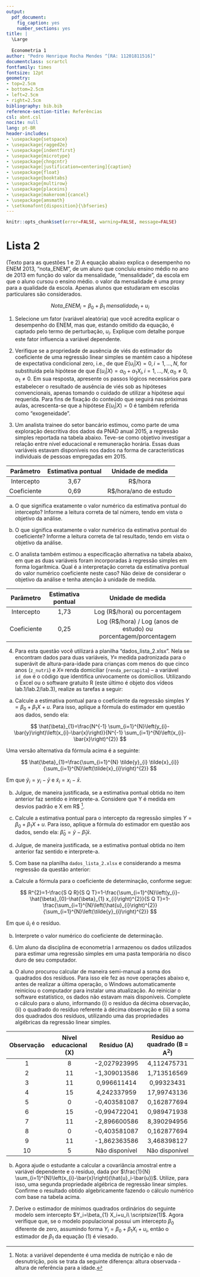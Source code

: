 ```yaml
---
output:   
  pdf_document:
    fig_caption: yes
    number_sections: yes
title: |
  \Large
  
  Econometria 1
author: "Pedro Henrique Rocha Mendes ^[RA: 11201811516]"
documentclass: scrartcl
fontfamily: times
fontsize: 12pt
geometry:
- top=2.5cm
- bottom=2.5cm
- left=2.5cm
- right=2.5cm
bibliography: bib.bib
reference-section-title: Referências
csl: abnt.csl
nocite: null
lang: pt-BR
header-includes:
- \usepackage{setspace}
- \usepackage{ragged2e}
- \usepackage{indentfirst}
- \usepackage{microtype}
- \usepackage{chngcntr}
- \usepackage[justification=centering]{caption}
- \usepackage{float}
- \usepackage{booktabs}
- \usepackage{multirow}
- \usepackage{placeins}
- \usepackage[makeroom]{cancel}
- \usepackage{amsmath}
- \setkomafont{disposition}{\bfseries}
---
```


<!-- Parágrafos e espaçamento --->

```{=tex}
\onehalfspacing
\justifying
\setlength{\parindent}{0cm}
\setlength{\parskip}{0.1cm}
\FloatBarrier
```
<!-- Remover tudo menos os resultados dos chunks --->

```r
knitr::opts_chunk$set(error=FALSE, warning=FALSE, message=FALSE)
```

# Lista 2 {.unnumbered}

(Texto para as questões 1 e 2) A equação abaixo explica o desempenho no ENEM 2013, "nota_ENEM", de um aluno que concluiu ensino médio no ano de 2013 em função do valor da mensalidade, "mensalidade", da escola em que o aluno cursou o ensino médio. o valor da mensalidade é uma proxy para a qualidade da escola. Apenas alunos que estudaram em escolas particulares são considerados.

$$
{Nota\_ENEM}_i=\beta_{0}+\beta_{1}\ {mensalidade}_{i}+u_{i}
$$

1)  Selecione um fator (variável aleatória) que você acredita explicar o desempenho do ENEM, mas que, estando omitido da equação, é captado pelo termo de perturbação, $u_{i}$. Explique com detalhe porque este fator influencia a variável dependente.

2)  Verifique se a propriedade de ausência de viés do estimador do coeficiente de uma regressão linear simples se mantém caso a hipótese de expectativa condicional zero, i.e., de que $E\left(u_i|X\right)=0, i=1, \dots, N$, for substituída pela hipótese de que $E\left(u_i|X\right)=\alpha_{0}+\alpha_{1} X_{i}, i=1, \dots, N, \alpha_{0} \neq 0, \alpha_{1} \neq 0$. Em sua resposta, apresente os passos lógicos necessários para estabelecer o resultado de ausência de viés sob as hipóteses convencionais, apenas tomando o cuidado de utilizar a hipótese aqui requerida. Para fins de fixação do conteúdo que seguirá nas próximas aulas, acrescenta-se que a hipótese $E\left(u_i|X\right)=0$ é também referida como "exogeneidade".

3)  Um analista trainee do setor bancário estimou, como parte de uma exploração descritiva dos dados da PNAD anual 2015, a regressão simples reportada na tabela abaixo. Teve-se como objetivo investigar a relação entre nível educacional e remuneração horária. Essas duas variáveis estavam disponíveis nos dados na forma de características individuais de pessoas empregadas em 2015.

|  Parâmetro  | Estimativa pontual |   Unidade de medida    |
|:-----------:|:------------------:|:----------------------:|
| Intercepto  |        3,67        |        R\$/hora        |
| Coeficiente |        0,69        | R\$/hora/ano de estudo |

a.  O que significa exatamente o valor numérico da estimativa pontual do intercepto? Informe a leitura correta de tal número, tendo em vista o objetivo da análise.

b.  O que significa exatamente o valor numérico da estimativa pontual do coeficiente? Informe a leitura correta de tal resultado, tendo em vista o objetivo da análise.

c.  O analista também estimou a especificação alternativa na tabela abaixo, em que as duas variáveis foram incorporadas à regressão simples em forma logarítmica. Qual é a interpretação correta da estimativa pontual do valor numérico coeficiente neste caso? Não deixe de considerar o objetivo da análise e tenha atenção à unidade de medida.

+-----------------------+-----------------------+------------------------------------------------------------------+
| Parâmetro             | Estimativa pontual    | Unidade de medida                                                |
+:=====================:+:=====================:+:================================================================:+
| Intercepto            | 1,73                  | Log (R\$/hora) ou porcentagem                                    |
+-----------------------+-----------------------+------------------------------------------------------------------+
| Coeficiente           | 0,25                  | Log (R\$/hora) / Log (anos de estudo) ou porcentagem/porcentagem |
+-----------------------+-----------------------+------------------------------------------------------------------+

4)  Para esta questão você utilizará a planilha "dados_lista_2.xlsx". Nela se encontram dados para duas variáveis, $Y \equiv$ medida padronizada para o superávit de altura-para-idade para crianças com menos do que cinco anos (`z_nutri`) e $X \equiv$ renda domiciliar (`renda_percapita`) -- a variável `id_dom` é o código que identifica univocamente os domicílios. Utilizando o Excel ou o software gratuito R (este último é objeto dos vídeos lab.1/lab.2/lab.3), realize as tarefas a seguir:

```{=html}
<!-- -->
```
a.  Calcule a estimativa pontual para o coeficiente da regressão simples $Y=\beta_{0}+\beta_{1} X+u$. Para isso, aplique a fórmula do estimador em questão aos dados, sendo ela:

$$
\hat{\beta}_{1}=\frac{N^{-1} \sum_{i=1}^{N}\left(y_{i}-\bar{y}\right)\left(x_{i}-\bar{x}\right)}{N^{-1} \sum_{i=1}^{N}\left(x_{i}-\bar{x}\right)^{2}}
$$

Uma versão alternativa da fórmula acima é a seguinte:

$$
\hat{\beta}_{1}=\frac{\sum_{i=1}^{N} \tilde{y}_{i} \tilde{x}_{i}}{\sum_{i=1}^{N}\left(\tilde{x}_{i}\right)^{2}}
$$

Em que $\tilde{y}_{i}=y_{i}-\bar{y}$ e $\tilde{x}_{i}=x_{i}-\bar{x}$.

b.  Julgue, de maneira justificada, se a estimativa pontual obtida no item anterior faz sentido e interprete-a. Considere que Y é medida em desvios padrão e X em R\$ [^1].

c.  Calcule a estimativa pontual para o intercepto da regressão simples $Y=\beta_{0}+\beta_{1} X+u$. Para isso, aplique a fórmula do estimador em questão aos dados, sendo ela: $\hat{\beta}_{0}=\bar{y}-\hat{\beta}_{1} \bar{x}$.

d.  Julgue, de maneira justificada, se a estimativa pontual obtida no item anterior faz sentido e interprete-a.

[^1]: Nota: a variável dependente é uma medida de nutrição e não de desnutrição, pois se trata da seguinte diferença: altura observada - altura de referência para a idade.

```{=html}
<!-- -->
```
5)  Com base na planilha `dados_lista_2.xlsx` e considerando a mesma regressão da questão anterior:

```{=html}
<!-- -->
```
a.  Calcule a fórmula para o coeficiente de determinação, conforme segue:

$$
R^{2}=1-\frac{S Q R}{S Q T}=1-\frac{\sum_{i=1}^{N}\left(y_{i}-\hat{\beta}_{0}-\hat{\beta}_{1} x_{i}\right)^{2}}{S Q T}=1-\frac{\sum_{i=1}^{N}\left(\hat{u}_{i}\right)^{2}}{\sum_{i=1}^{N}\left(\tilde{y}_{i}\right)^{2}}
$$

Em que $\hat{u}_{i}$ é o resíduo.

b.  Interprete o valor numérico do coeficiente de determinação.

```{=html}
<!-- -->
```
6)  Um aluno da disciplina de econometria I armazenou os dados utilizados para estimar uma regressão simples em uma pasta temporária no disco duro de seu computador.

```{=html}
<!-- -->
```
a.  O aluno procurou calcular de maneira semi-manual a soma dos quadrados dos resíduos. Para isso ele fez as nove operações abaixo e, antes de realizar a última operação, o Windows automaticamente reiniciou o computador para instalar uma atualização. Ao reiniciar o software estatístico, os dados não estavam mais disponíveis. Complete o cálculo para o aluno, informando (i) o resíduo da décima observação, (ii) o quadrado do resíduo referente à décima observação e (iii) a soma dos quadrados dos resíduos, utilizando uma das propriedades algébricas da regressão linear simples.

| Observação | Nível educacional (X) |  Resíduo (A)   | Resíduo ao quadrado (B = A^2^) |
|:----------:|:---------------------:|:--------------:|:------------------------------:|
|     1      |           8           |  -2,027923995  |          4,112475731           |
|     2      |          11           |  -1,309013586  |          1,713516569           |
|     3      |          11           |  0,996611414   |           0,99323431           |
|     4      |          15           |  4,242337959   |          17,99743136           |
|     5      |           0           |  -0,403581087  |          0,162877694           |
|     6      |          15           |  -0,994722041  |          0,989471938           |
|     7      |          11           |  -2,896600586  |          8,390294956           |
|     8      |           0           |  -0,403581087  |          0,162877694           |
|     9      |          11           |  -1,862363586  |          3,468398127           |
|     10     |           5           | Não disponível |         Não disponível         |

b.  Agora ajude o estudante a calcular a covariância amostral entre a variável dependente e o resíduo, dada por $\frac{1}{N} \sum_{i=1}^{N}\left(x_{i}-\bar{x}\right)(\hat{u}_i-\bar{u})$. Utilize, para isso, uma segunda propriedade algébrica de regressão linear simples. Confirme o resultado obtido algebricamente fazendo o cálculo numérico com base na tabela acima.

```{=html}
<!-- -->
```
7)  Derive o estimador de mínimos quadrados ordinários do seguinte modelo sem intercepto $Y_i=\beta_{1} X_i+u_i\ \scriptsize(1)$. Agora verifique que, se o modelo populacional possui um intercepto $\beta_{0}$ diferente de zero, assumindo forma $Y_{i}=\beta_{0}+\beta_{1} X_{i}+u_{i}$, então o estimador de $\beta_{1}$ da equação (1) é viesado.
